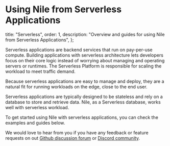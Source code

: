 # Using Nile from Serverless Applications

  title: "Serverless",
  order: 1,
  description: "Overview and guides for using Nile from Serverless Applications",
};

Serverless applications are backend services that run on pay-per-use compute. 
Building applications with serverless architecture lets developers focus on their core logic instead of worrying about 
managing and operating servers or runtimes. The Serverless Platform is responsible for scaling the workload to meet traffic demand. 

Because serverless applications are easy to manage and deploy, they are a natural fit for running workloads on the edge, close to the end user.

Serverless applications are typically designed to be stateless and rely on a database to store and retrieve data. 
Nile, as a Serverless database, works well with serverless workload. 

To get started using Nile with serverless applications, you can check the examples and guides below.

We would love to hear from you if you have any feedback or feature requests on out [Github discussion forum](https://github.com/orgs/niledatabase/discussions) or [Discord community](https://discord.gg/8UuBB84tTy).

<Cards>
  <Card file="./lambda.mdx" root="serverless" />
</Cards>

